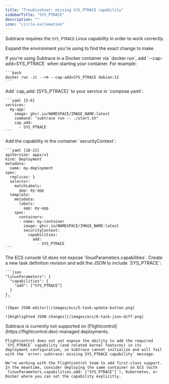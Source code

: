 ```yaml
---
title: "Troubleshoot: missing SYS_PTRACE capability"
sidebarTitle: "SYS_PTRACE"
description: ""
icon: "circle-exclamation"
---
```


Subtrace requires the `SYS_PTRACE` Linux capability in order to work correctly.

Expand the environment you're using to find the exact change to make.

<AccordionGroup>
  <Accordion title="Docker (docker run)">
    If you're using Subtrace in a Docker container via `docker run`, add `--cap-add=SYS_PTRACE` when starting your container. For example:

    ```bash
    docker run -it --rm --cap-add=SYS_PTRACE debian:12
    ```
  </Accordion>

  <Accordion title="Docker Compose">
    Add `cap_add: [SYS_PTRACE]` to your service in `compose.yaml`:

    ```yaml {5-6}
    services:
      my-app:
        image: ghcr.io/NAMESPACE/IMAGE_NAME:latest
        command: "subtrace run -- ./start.sh"
        cap_add:
          - SYS_PTRACE
    ```
  </Accordion>

  <Accordion title="Kubernetes (Deployments/Pods)">
    Add the capability in the container `securityContext`:

    ```yaml {18-21}
    apiVersion: apps/v1
    kind: Deployment
    metadata:
      name: my-deployment
    spec:
      replicas: 1
      selector:
        matchLabels:
          app: my-app
      template:
        metadata:
          labels:
            app: my-app
        spec:
          containers:
          - name: my-container
            image: ghcr.io/NAMESPACE/IMAGE_NAME:latest
            securityContext:
              capabilities:
                add:
                  - SYS_PTRACE
    ```
  </Accordion>

  <Accordion title="Amazon ECS (Fargate)">
    The ECS console UI does not expose `linuxParameters.capabilities`. Create a new task definition revision and edit the JSON to include `SYS_PTRACE`:

    ```json
    "linuxParameters": {
      "capabilities": {
        "add": ["SYS_PTRACE"]
      }
    },
    ```

    ![Open JSON editor](/images/ecs/5-task-update-button.png)

    ![Highlighted JSON changes](/images/ecs/6-task-json-diff.png)
  </Accordion>

  <Accordion title="Flightcontrol">
    Subtrace is currently not supported on [Flightcontrol](https://flightcontrol.dev)-managed deployments.

    Flightcontrol does not yet expose the ability to add the required `SYS_PTRACE` capability (and related kernel features) in its deployment configuration, so Subtrace cannot initialize and will fail with the `error: subtrace: missing SYS_PTRACE capability` message.

    We’re working with the Flightcontrol team to add first‑class support. In the meantime, consider deploying the same container on ECS (with `linuxParameters.capabilities.add: ["SYS_PTRACE"]`), Kubernetes, or Docker where you can set the capability explicitly.
  </Accordion>

</AccordionGroup>
